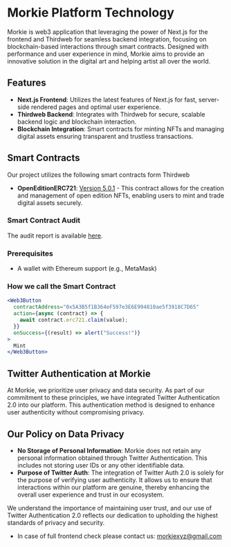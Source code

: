 
# Morkie Platform Technology

Morkie is web3 application that leveraging the power of Next.js for the frontend and Thirdweb for seamless backend integration, focusing on blockchain-based interactions through smart contracts. Designed with performance and user experience in mind, Morkie aims to provide an innovative solution in the digital art and helping artist all over the world. 

## Features

- **Next.js Frontend**: Utilizes the latest features of Next.js for fast, server-side rendered pages and optimal user experience.
- **Thirdweb Backend**: Integrates with Thirdweb for secure, scalable backend logic and blockchain interaction.
- **Blockchain Integration**: Smart contracts for minting NFTs and managing digital assets ensuring transparent and trustless transactions.

## Smart Contracts

Our project utilizes the following smart contracts form Thirdweb

- **OpenEditionERC721**: [Version 5.0.1](https://thirdweb.com/thirdweb.eth/OpenEditionERC721/5.0.1) - This contract allows for the creation and management of open edition NFTs, enabling users to mint and trade digital assets securely.

### Smart Contract Audit

 The audit report is available [here](https://drive.google.com/file/d/1OUD22LrEN9tq7TPBoGBqgZtrZWCrgukB/view?usp=sharing).


### Prerequisites


- A wallet with Ethereum support (e.g., MetaMask)

### How we call the Smart Contract

```jsx
<Web3Button
  contractAddress="0x5A3B5f1B364eF597e3E6E994810ae5f3918C7D65"
  action={async (contract) => {
    await contract.erc721.claim(value);
  }}
  onSuccess={(result) => alert("Success!")}
>
  Mint
</Web3Button> 
```



## Twitter Authentication at Morkie

At Morkie, we prioritize user privacy and data security. As part of our commitment to these principles, we have integrated Twitter Authentication 2.0 into our platform. This authentication method is designed to enhance user authenticity without compromising privacy.

## Our Policy on Data Privacy

- **No Storage of Personal Information**: Morkie does not retain any personal information obtained through Twitter Authentication. This includes not storing user IDs or any other identifiable data.
- **Purpose of Twitter Auth**: The integration of Twitter Auth 2.0 is solely for the purpose of verifying user authenticity. It allows us to ensure that interactions within our platform are genuine, thereby enhancing the overall user experience and trust in our ecosystem.

We understand the importance of maintaining user trust, and our use of Twitter Authentication 2.0 reflects our dedication to upholding the highest standards of privacy and security.

- In case of full frontend check please contact us: morkiexyz@gmail.com